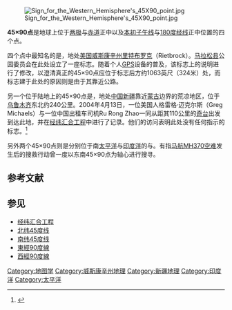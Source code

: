 [[File:Sign_for_the_Western_Hemisphere's_45X90_point.jpg|thumb]]

'''45×90点'''是地球上位于[[两极|两极]]与[[赤道|赤道]]正中以及[[本初子午线|本初子午线]]与[[180度经线|180度经线]]正中位置的四个点。

四个点中最知名的是{{coord|45|0|0|N|90|0|0|W}}，地处[[美国|美国]][[威斯康辛州|威斯康辛州]][[里特布罗克|里特布罗克]]（Rietbrock）。[[马拉松县_(威斯康星州)|马拉松县]]公园委员会在此处设立了一座标志。随着个人[[GPS|GPS]]设备的普及，该标志上的说明进行了修改，以澄清真正的45×90点应位于标志后方约1063英尺（324米）处，而标志建于此处的原因则是由于其靠近公路。

另一个位于陆地上的45×90点是{{coord|45|0|0|N|90|0|0|E}}，地处[[中国|中国]][[新疆|新疆]]靠近[[蒙古|蒙古]]边界的荒凉地区，位于[[乌鲁木齐|乌鲁木齐]]东北约240公里。2004年4月13日，一位美国人格雷格·迈克尔斯（Greg Michaels）与一位中国出租车司机Ru Rong Zhao一同从距其110公里的[[奇台|奇台]]出发到达此地，并在[[经纬汇合工程|经纬汇合工程]]中进行了记录。他们的访问表明此处没有任何指示的标志。<ref>{{cite web|url=http://www.confluence.org/confluence.php?lat=45&lon=90|title=Visit to the 45X90 point in northwestern China (DCP)|accessdate=2012-01-26|archive-date=2013-03-19|archive-url=https://web.archive.org/web/20130319224912/http://confluence.org/confluence.php?lat=45&lon=90|dead-url=no}}</ref>

另外两个45×90点则是分别位于南[[太平洋|太平洋]]与[[印度洋|印度洋]]的{{coord|45|0|0|S|90|0|0|W}}与{{coord|45|0|0|S|90|0|0|E}}。有指[[马来西亚航空370号班机空难|马航MH370空难]]发生后的搜救行动曾一度以东南45×90点为轴心进行搜寻。

==参考文献==
{{Reflist}}

==参见==
*[[经纬汇合工程|经纬汇合工程]]
*[[北纬45度线|北纬45度线]]
*[[南纬45度线|南纬45度线]]
*[[東經90度線|東經90度線]]
*[[西經90度線|西經90度線]]

{{Geographical coordinates}}

[[Category:地图学|Category:地图学]]
[[Category:威斯康辛州地理|Category:威斯康辛州地理]]
[[Category:新疆地理|Category:新疆地理]]
[[Category:印度洋|Category:印度洋]]
[[Category:太平洋|Category:太平洋]]